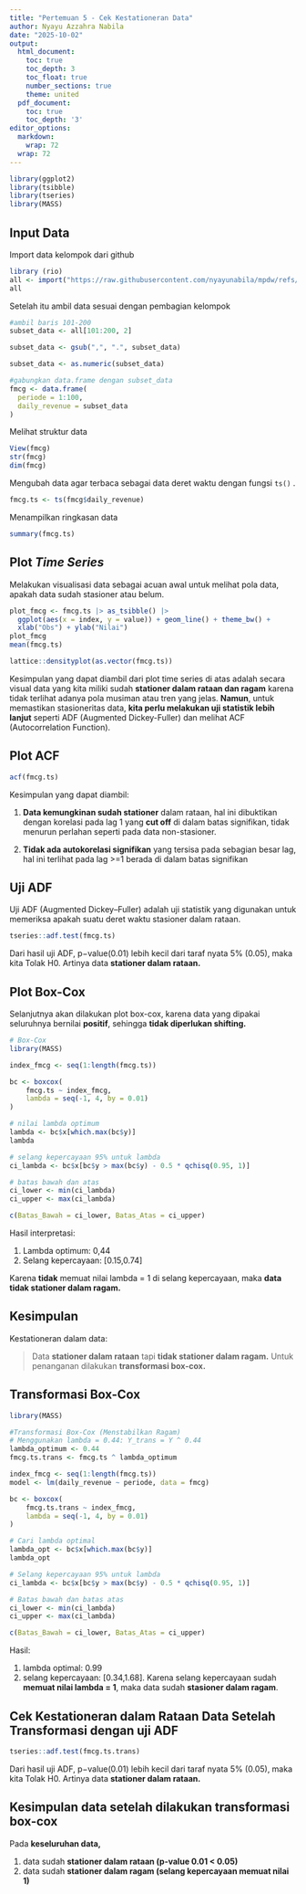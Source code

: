 ```yaml
---
title: "Pertemuan 5 - Cek Kestationeran Data"
author: Nyayu Azzahra Nabila
date: "2025-10-02"
output:
  html_document:
    toc: true
    toc_depth: 3
    toc_float: true
    number_sections: true
    theme: united
  pdf_document:
    toc: true
    toc_depth: '3'
editor_options:
  markdown:
    wrap: 72
  wrap: 72
---
```


```r
library(ggplot2)
library(tsibble)
library(tseries)
library(MASS)
```

## Input Data

Import data kelompok dari github

```r
library (rio)
all <- import("https://raw.githubusercontent.com/nyayunabila/mpdw/refs/heads/main/data%20kelompok%209%20-%20Sheet1.csv")
all
```

Setelah itu ambil data sesuai dengan pembagian kelompok

```r
#ambil baris 101-200
subset_data <- all[101:200, 2]

subset_data <- gsub(",", ".", subset_data)

subset_data <- as.numeric(subset_data)

#gabungkan data.frame dengan subset_data
fmcg <- data.frame(
  periode = 1:100,
  daily_revenue = subset_data
)
```

Melihat struktur data

```r
View(fmcg)
str(fmcg)
dim(fmcg)
```

Mengubah data agar terbaca sebagai data deret waktu dengan fungsi `ts()`
.

```r
fmcg.ts <- ts(fmcg$daily_revenue)
```

Menampilkan ringkasan data

```r
summary(fmcg.ts)
```

## Plot *Time Series*

Melakukan visualisasi data sebagai acuan awal untuk melihat pola data,
apakah data sudah stasioner atau belum.

```r
plot_fmcg <- fmcg.ts |> as_tsibble() |> 
  ggplot(aes(x = index, y = value)) + geom_line() + theme_bw() +
  xlab("Obs") + ylab("Nilai")
plot_fmcg
mean(fmcg.ts)
```

```r
lattice::densityplot(as.vector(fmcg.ts))
```

Kesimpulan yang dapat diambil dari plot time series di atas adalah
secara visual data yang kita miliki sudah **stationer dalam rataan dan
ragam** karena tidak terlihat adanya pola musiman atau tren yang jelas.
**Namun**, untuk memastikan stasioneritas data, **kita perlu melakukan
uji statistik lebih lanjut** seperti ADF (Augmented Dickey-Fuller) dan
melihat ACF (Autocorrelation Function).

## Plot **ACF**

```r
acf(fmcg.ts)
```

Kesimpulan yang dapat diambil:

1.  **Data kemungkinan sudah stationer** dalam rataan, hal ini
    dibuktikan dengan korelasi pada lag 1 yang **cut off** di dalam
    batas signifikan, tidak menurun perlahan seperti pada data
    non-stasioner.

<!-- -->

2.  **Tidak ada autokorelasi signifikan** yang tersisa pada sebagian
    besar lag, hal ini terlihat pada lag \>=1 berada di dalam batas
    signifikan

## Uji **ADF**

Uji ADF (Augmented Dickey–Fuller) adalah uji statistik yang digunakan
untuk memeriksa apakah suatu deret waktu stasioner dalam rataan.

```r
tseries::adf.test(fmcg.ts)
```

Dari hasil uji ADF, p−value(0.01) lebih kecil dari taraf nyata 5%
(0.05), maka kita Tolak H0. Artinya data **stationer dalam rataan.**

## Plot Box-Cox

Selanjutnya akan dilakukan plot box-cox, karena data yang dipakai
seluruhnya bernilai **positif**, sehingga **tidak diperlukan shifting.**

```r
# Box-Cox
library(MASS)

index_fmcg <- seq(1:length(fmcg.ts))

bc <- boxcox(
    fmcg.ts ~ index_fmcg, 
    lambda = seq(-1, 4, by = 0.01)
)

# nilai lambda optimum
lambda <- bc$x[which.max(bc$y)]
lambda

# selang kepercayaan 95% untuk lambda
ci_lambda <- bc$x[bc$y > max(bc$y) - 0.5 * qchisq(0.95, 1)]

# batas bawah dan atas
ci_lower <- min(ci_lambda)
ci_upper <- max(ci_lambda)

c(Batas_Bawah = ci_lower, Batas_Atas = ci_upper)
```

Hasil interpretasi:

1.  Lambda optimum: 0,44
2.  Selang kepercayaan: [0.15,0.74]

Karena **tidak** memuat nilai lambda = 1 di selang kepercayaan, maka
**data tidak stationer dalam ragam.**

## Kesimpulan 

Kestationeran dalam data:

> Data **stationer dalam rataan** tapi **tidak stationer dalam ragam.**
> Untuk penanganan dilakukan **transformasi box-cox.**

## Transformasi Box-Cox

```r
library(MASS)

#Transformasi Box-Cox (Menstabilkan Ragam)
# Menggunakan lambda = 0.44: Y_trans = Y ^ 0.44
lambda_optimum <- 0.44 
fmcg.ts.trans <- fmcg.ts ^ lambda_optimum
```

```r
index_fmcg <- seq(1:length(fmcg.ts))
model <- lm(daily_revenue ~ periode, data = fmcg)

bc <- boxcox(
    fmcg.ts.trans ~ index_fmcg, 
    lambda = seq(-1, 4, by = 0.01)
)

# Cari lambda optimal
lambda_opt <- bc$x[which.max(bc$y)]
lambda_opt

# Selang kepercayaan 95% untuk lambda
ci_lambda <- bc$x[bc$y > max(bc$y) - 0.5 * qchisq(0.95, 1)]

# Batas bawah dan batas atas
ci_lower <- min(ci_lambda)
ci_upper <- max(ci_lambda)

c(Batas_Bawah = ci_lower, Batas_Atas = ci_upper)
```

Hasil:

1.  lambda optimal: 0.99
2.  selang kepercayaan: [0.34,1.68]. Karena selang kepercayaan sudah
    **memuat nilai lambda = 1**, maka data sudah **stasioner dalam
    ragam**.

## Cek Kestationeran dalam Rataan Data Setelah Transformasi dengan uji ADF

```r
tseries::adf.test(fmcg.ts.trans)
```

Dari hasil uji ADF, p−value(0.01) lebih kecil dari taraf nyata 5%
(0.05), maka kita Tolak H0. Artinya data **stationer dalam rataan.**

## Kesimpulan data setelah dilakukan transformasi box-cox

Pada **keseluruhan data,**

1.  data sudah **stationer dalam rataan (p-value 0.01 \< 0.05)**
2.  data sudah **stationer dalam ragam (selang kepercayaan memuat nilai
    1)**
